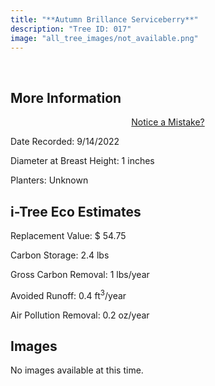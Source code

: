 ```yaml
---
title: "**Autumn Brillance Serviceberry**"
description: "Tree ID: 017"
image: "all_tree_images/not_available.png"
---
```


<br>

## **More Information**

::: column-margin
<center><a class="button" href="https://forms.gle/W6f5nwYxrM33hF4f7">Notice a Mistake?</a></center>
:::

Date Recorded: 9/14/2022

Diameter at Breast Height: 1 inches

Planters: Unknown

## **i-Tree Eco Estimates**

Replacement Value: \$ 54.75

Carbon Storage: 2.4 lbs

Gross Carbon Removal: 1 lbs/year

Avoided Runoff: 0.4 ft<sup>3</sup>/year

Air Pollution Removal: 0.2 oz/year

## **Images**

No images available at this time.
